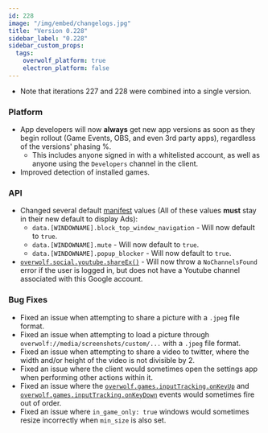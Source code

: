 ```yaml
---
id: 228
image: "/img/embed/changelogs.jpg"
title: "Version 0.228"
sidebar_label: "0.228"
sidebar_custom_props:
  tags:
    overwolf_platform: true
    electron_platform: false
---
```


* Note that iterations 227 and 228 were combined into a single version.

### Platform
- App developers will now **always** get new app versions as soon as they begin rollout (Game Events, OBS, and even 3rd party apps), regardless of the versions' phasing %.
	- This includes anyone signed in with a whitelisted account, as well as anyone using the `Developers` channel in the client.
- Improved detection of installed games.

### API
- Changed several default [manifest](/api/manifest) values (All of these values **must** stay in their new default to display Ads):
	- `data.[WINDOWNAME].block_top_window_navigation` - Will now default to `true`.
	- `data.[WINDOWNAME].mute` - Will now default to `true`.
	- `data.[WINDOWNAME].popup_blocker` - Will now default to `true`.
- [`overwolf.social.youtube.shareEx()`](/api/social/youtube#shareexyoutubeshareparameters-callback-callback) - Will now throw a `NoChannelsFound` error if the user is logged in, but does not have a Youtube channel associated with this Google account.


### Bug Fixes
- Fixed an issue when attempting to share a picture with a `.jpeg` file format.
- Fixed an issue when attempting to load a picture through `overwolf://media/screenshots/custom/...` with a `.jpeg` file format.
- Fixed an issue when attempting to share a video to twitter, where the width and/or height of the video is not divisible by 2.
- Fixed an issue where the client would sometimes open the settings app when performing other actions within it.
- Fixed an issue where the [`overwolf.games.inputTracking.onKeyUp`](/api/games/input-tracking#onkeyup) and [`overwolf.games.inputTracking.onKeyDown`](/api/games/input-tracking#onkeydown) events would sometimes fire out of order.
- Fixed an issue where `in_game_only: true` windows would sometimes resize incorrectly when `min_size` is also set.
